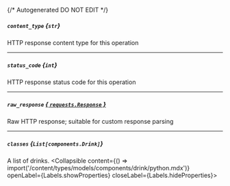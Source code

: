 {/* Autogenerated DO NOT EDIT  */}

##### `content_type` *{`str`}*
HTTP response content type for this operation

---
##### `status_code` *{`int`}*
HTTP response status code for this operation

---
##### `raw_response` [*{ `requests.Response` }*](https://requests.readthedocs.io/en/latest/api/#requests.Response)
Raw HTTP response; suitable for custom response parsing

---
##### `classes` *{`List[components.Drink]`}*
A list of drinks.
<Collapsible content={() => import('/content/types/models/components/drink/python.mdx')} openLabel={Labels.showProperties} closeLabel={Labels.hideProperties}>
</Collapsible>


